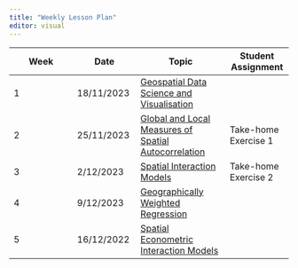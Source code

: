 ```yaml
---
title: "Weekly Lesson Plan"
editor: visual
---
```


| Week | Date       | Topic                                                                                | Student Assignment   |
|-----------------|-----------------|-----------------------|-----------------|
| 1    | 18/11/2023 | [Geospatial Data Science and Visualisation](outline/lesson1_outline.html)            |                      |
| 2    | 25/11/2023 | [Global and Local Measures of Spatial Autocorrelation](outline/Lesson2_outline.html) | Take-home Exercise 1 |
| 3    | 2/12/2023  | [Spatial Interaction Models](outline/Lesson3_outline.html)                           | Take-home Exercise 2 |
| 4    | 9/12/2023  | [Geographically Weighted Regression](outline/Lesson4_outline.html)                   |                      |
| 5    | 16/12/2022 | [Spatial Econometric Interaction Models](outline/Lesson5_outline.html)             |                      |

